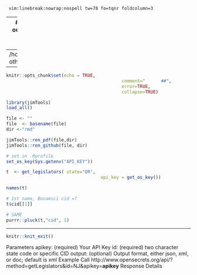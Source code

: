 	 vim:linebreak:nowrap:nospell tw=78 fo=tqnr foldcolumn=3 

--- 
# Spaces, no Tabs
title: Template for .Rmd 
output: 
  pdf_document: 
    latex_engine: xelatex
toc: TRUE 
toc_depth:  1 
fontsize: 12pt 
geometry: margin=0.5in,top=0.25in 

---
/home/jim/.config/nvim/templates/skeleton.Rmd
othercomments
---

<!--  commments -->

```r
knitr::opts_chunk$set(echo = TRUE,  
											comment="      ##",  
											error=TRUE, 
											collapse=TRUE) 
```

```r
library(jimTools) 
load_all()
``` 

```r
file <- "" 
file  <- basename(file) 
dir <-"rmd"

jimTools::ren_pdf(file,dir)
jimTools::ren_github(file, dir)
```

```r


# set in .Rprofile
set_os_key(Sys.getenv("API_KEY"))

t  <- get_legislators( state="OR",
									api_key = get_os_key())	

```

```r
names(t)

# 1st name, Bonamici cid =?
t$cid[[1]]

# SAME
purrr::pluck(t,"cid", 1)

```

***

```r
knitr::knit_exit() 
```


Parameters
apikey:	(required) Your API Key
id:	(required) two character state code or specific CID
output:	(optional) Output format, either json, xml, or doc; default is xml
Example Call
http://www.opensecrets.org/api/?method=getLegislators&id=NJ&apikey=__apikey__
Response Details



